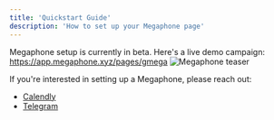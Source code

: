 ```yaml
---
title: 'Quickstart Guide'
description: 'How to set up your Megaphone page'
---
```


Megaphone setup is currently in beta. Here's a live demo campaign: https://app.megaphone.xyz/pages/gmega
![Megaphone teaser](https://megaphone.b-cdn.net/docs/megaphone-teaser.png)

If you're interested in setting up a Megaphone, please reach out:
- [Calendly](https://calendly.com/thatguyatdeform/coffee)
- [Telegram](https://t.me/thatguyintech)